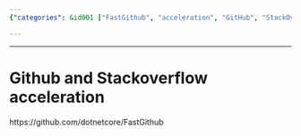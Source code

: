```yaml
---
{"categories": &id001 ["FastGithub", "acceleration", "GitHub", "StackOverflow", "project", "technology", "development"], "category": "GitHub", "date": "2022-04-09 11:44:09", "description": "This article discusses FastGithub, a project aimed at accelerating GitHub and StackOverflow. By using the provided URL, users can explore the benefits and features of this innovative tool.", "tags": *id001, "title": "Unlocking Speed: Fastgithub - Accelerating Github And Stackoverflow"}

---
```


------

# Github and Stackoverflow acceleration

https://github.com/dotnetcore/FastGithub


